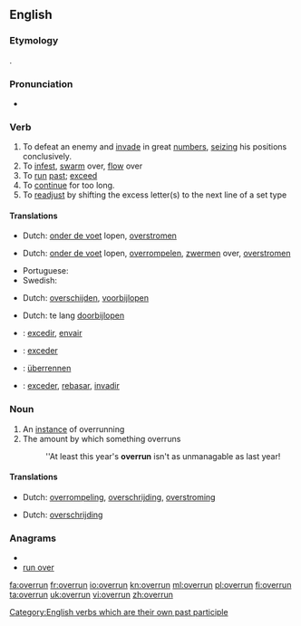 ==English==

===Etymology===
{{prefix|over|run}}.

===Pronunciation===
* {{IPA|/'ovərʌn/}}

===Verb===
{{en-verb|overruns|overrunning|overran|overrun}}
{{transitive}}

# To defeat an enemy and [[invade]] in great [[numbers]], [[seizing]] his positions conclusively.
# To [[infest]], [[swarm]] over, [[flow]] over
# To [[run]] [[past]]; [[exceed]]
# To [[continue]] for too long.
# To [[readjust]] by shifting the excess letter(s) to the next line of a set type

====Translations====
{{trans-top|to defeat an enemy and invade in great numbers}}
* Dutch: [[onder de voet]] lopen, [[overstromen]]
{{trans-mid}}
{{trans-bottom}}

{{trans-top|to infest, swarm over}}
* Dutch: [[onder de voet]] lopen, [[overrompelen]], [[zwermen]] over, [[overstromen]]
{{trans-mid}}
* Portuguese: {{t-|pt|infestar}}
* Swedish: {{t|sv|översvämma}}
{{trans-bottom}}

{{trans-top|to run past, exceed}}
* Dutch: [[overschijden]], [[voorbijlopen]]
{{trans-mid}}
{{trans-bottom}}

{{trans-top|to readjust by shifting the excess letter(s) to the next line}}
{{trans-mid}}
{{trans-bottom}}

{{trans-top|to continue for too long}}
* Dutch: te lang [[doorbijlopen]]
{{trans-mid}}
{{trans-bottom}}

{{checktrans-top}}
* {{ttbc|Catalan}}: [[excedir]], [[envair]]
* {{ttbc|French}}: [[exceder]]
{{checktrans-mid}}
* {{ttbc|German}}: [[überrennen]]
* {{ttbc|Spanish}}: [[exceder]], [[rebasar]], [[invadir]]
{{checktrans-bottom}}

===Noun===
{{en-noun}}

# An [[instance]] of overrunning
# The amount by which something overruns
#: ''At least this year's '''overrun''' isn't as unmanagable as last year!

====Translations====
{{trans-top|instance of overrunning}}
* Dutch: [[overrompeling]], [[overschrijding]], [[overstroming]]
{{trans-mid}}
{{trans-bottom}}

{{trans-top|amount by which something overruns}}
* Dutch: [[overschrijding]]
{{trans-mid}}
{{trans-bottom}}

===Anagrams===
* {{alphagram|enorruv}}
* [[run over#English|run over]]

[[Category:English verbs which are their own past participle]]

[[fa:overrun]]
[[fr:overrun]]
[[io:overrun]]
[[kn:overrun]]
[[ml:overrun]]
[[pl:overrun]]
[[fi:overrun]]
[[ta:overrun]]
[[uk:overrun]]
[[vi:overrun]]
[[zh:overrun]]
